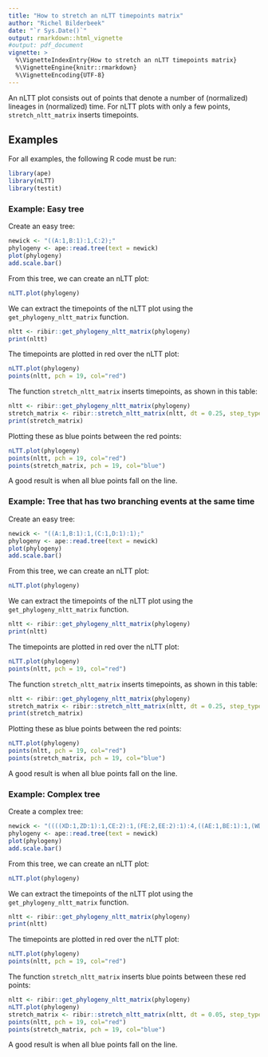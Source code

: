 ```yaml
---
title: "How to stretch an nLTT timepoints matrix"
author: "Richel Bilderbeek"
date: "`r Sys.Date()`"
output: rmarkdown::html_vignette
#output: pdf_document
vignette: >
  %\VignetteIndexEntry{How to stretch an nLTT timepoints matrix}
  %\VignetteEngine{knitr::rmarkdown}
  %\VignetteEncoding{UTF-8}
---
```


An nLTT plot consists out of points that denote a number of (normalized)
lineages in (normalized) time. For nLTT plots with only a few points,
`stretch_nltt_matrix` inserts timepoints.

## Examples

For all examples, the following R code must be run:

```r
library(ape)
library(nLTT)
library(testit)
```

### Example: Easy tree

Create an easy tree:

```r
newick <- "((A:1,B:1):1,C:2);"
phylogeny <- ape::read.tree(text = newick)
plot(phylogeny)
add.scale.bar()
```

From this tree, we can create an nLTT plot:

```r
nLTT.plot(phylogeny)
```

We can extract the timepoints of the nLTT plot using the
`get_phylogeny_nltt_matrix` function. 

```r
nltt <- ribir::get_phylogeny_nltt_matrix(phylogeny)
print(nltt)
```

The timepoints are plotted in red over the nLTT plot:

```r
nLTT.plot(phylogeny)
points(nltt, pch = 19, col="red")
```

The function `stretch_nltt_matrix` inserts timepoints, as shown in this table:

```r
nltt <- ribir::get_phylogeny_nltt_matrix(phylogeny)
stretch_matrix <- ribir::stretch_nltt_matrix(nltt, dt = 0.25, step_type = "upper")
print(stretch_matrix)
```

Plotting these as blue points between the red points:

```r
nLTT.plot(phylogeny)
points(nltt, pch = 19, col="red")
points(stretch_matrix, pch = 19, col="blue")
```

A good result is when all blue points fall on the line.

### Example: Tree that has two branching events at the same time

Create an easy tree:

```r
newick <- "((A:1,B:1):1,(C:1,D:1):1);"
phylogeny <- ape::read.tree(text = newick)
plot(phylogeny)
add.scale.bar()
```

From this tree, we can create an nLTT plot:

```r
nLTT.plot(phylogeny)
```

We can extract the timepoints of the nLTT plot using the
`get_phylogeny_nltt_matrix` function. 

```r
nltt <- ribir::get_phylogeny_nltt_matrix(phylogeny)
print(nltt)
```

The timepoints are plotted
in red over the nLTT plot:

```r
nLTT.plot(phylogeny)
points(nltt, pch = 19, col="red")
```

The function `stretch_nltt_matrix` inserts timepoints, as shown in this table:

```r
nltt <- ribir::get_phylogeny_nltt_matrix(phylogeny)
stretch_matrix <- ribir::stretch_nltt_matrix(nltt, dt = 0.25, step_type = "upper")
print(stretch_matrix)
```

Plotting these as blue points between the red points:


```r
nLTT.plot(phylogeny)
points(nltt, pch = 19, col="red")
points(stretch_matrix, pch = 19, col="blue")
```

A good result is when all blue points fall on the line.

### Example: Complex tree

Create a complex tree:


```r
newick <- "((((XD:1,ZD:1):1,CE:2):1,(FE:2,EE:2):1):4,((AE:1,BE:1):1,(WD:1,YD:1):1):5);"
phylogeny <- ape::read.tree(text = newick)
plot(phylogeny)
add.scale.bar()
```

From this tree, we can create an nLTT plot:

```r
nLTT.plot(phylogeny)
```

We can extract the timepoints of the nLTT plot using the
`get_phylogeny_nltt_matrix` function. 

```r
nltt <- ribir::get_phylogeny_nltt_matrix(phylogeny)
print(nltt)
```

The timepoints are plotted
in red over the nLTT plot:

```r
nLTT.plot(phylogeny)
points(nltt, pch = 19, col="red")
```

The function `stretch_nltt_matrix` inserts blue points between these
red points:

```r
nltt <- ribir::get_phylogeny_nltt_matrix(phylogeny)
nLTT.plot(phylogeny)
stretch_matrix <- ribir::stretch_nltt_matrix(nltt, dt = 0.05, step_type = "upper")
points(nltt, pch = 19, col="red")
points(stretch_matrix, pch = 19, col="blue")
```

A good result is when all blue points fall on the line.
